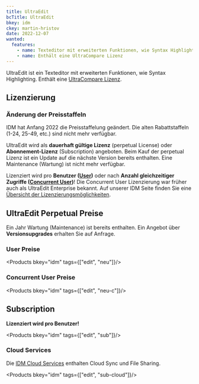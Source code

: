 ```yaml
---
title: UltraEdit
bcTitle: UltraEdit
bkey: idm
ckey: martin-hristov
date: 2022-12-07
wanted:
  features:
    - name: Texteditor mit erweiterten Funktionen, wie Syntax Highlighting
    - name: Enthält eine UltraCompare Lizenz
---
```




<Intro>

  UltraEdit ist ein Texteditor mit erweiterten Funktionen, wie Syntax Highlighting. Enthält eine [UltraCompare Lizenz](/hersteller/idm/ultracompare/).



</Intro>

<TOC />

## Lizenzierung

<Info>

### Änderung der Preisstaffeln

IDM hat Anfang 2022 die Preisstaffelung geändert. Die alten Rabattstaffeln (1-24, 25-49, etc.) sind nicht mehr verfügbar.

</Info>

UltraEdit wird als **dauerhaft gültige Lizenz** (perpetual License) oder **Abonnement-Lizenz** (Subscription) angeboten.
Beim Kauf der perpetual Lizenz ist ein Update auf die nächste Version bereits enthalten. Eine Maintenance (Wartung) ist nicht mehr verfügbar.

Lizenziert wird pro **Benutzer ([User](#user-preise))** oder nach **Anzahl gleichzeitiger Zugriffe ([Concurrent User](#concurrent-user-preise))**!
Die Concurrent User Lizenzierung war früher auch als UltraEdit Enterprise bekannt.
Auf unserer IDM Seite finden Sie eine [Übersicht der Lizenzierungsmöglichkeiten](/hersteller/idm/#lizenzierung).


## UltraEdit Perpetual Preise

Ein Jahr Wartung (Maintenance) ist bereits enthalten. Ein Angebot über **Versionsupgrades** erhalten Sie auf Anfrage.



### User Preise

<Products bkey="idm" tags={["edit", "neu"]}/>

### Concurrent User Preise

<Products bkey="idm" tags={["edit", "neu-c"]}/>


## Subscription

 **Lizenziert wird pro Benutzer!**

<Products bkey="idm" tags={["edit", "sub"]}/>

### Cloud Services

Die [IDM Cloud Services](https://www.ultraedit.com/products/cloud-services/) enthalten Cloud Sync und File Sharing.


<Products bkey="idm" tags={["edit", "sub-cloud"]}/>
